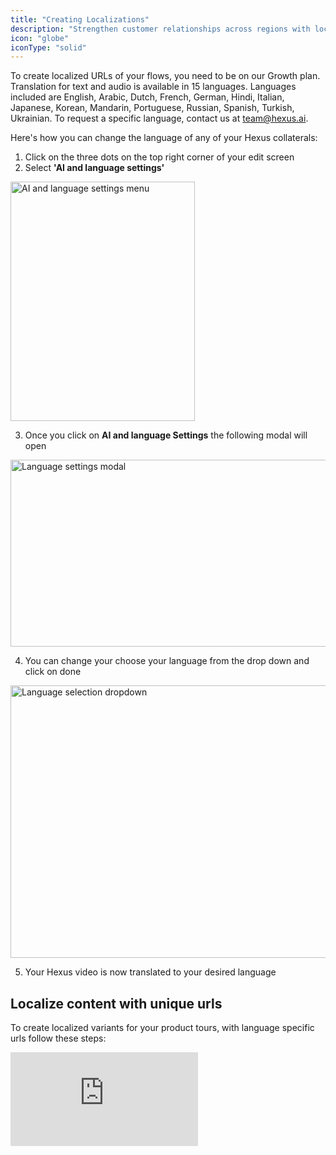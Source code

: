 ```yaml
---
title: "Creating Localizations"
description: "Strengthen customer relationships across regions with localization capabilities available within Hexus."
icon: "globe"
iconType: "solid"
---
```


To create localized URLs of your flows, you need to be on our Growth plan. Translation for text and audio is available in 15 languages. Languages included are English, Arabic, Dutch, French, German, Hindi, Italian, Japanese, Korean, Mandarin, Portuguese, Russian, Spanish, Turkish, Ukrainian. To request a specific language, contact us at [team@hexus.ai](mailto:team@hexus.ai).

Here's how you can change the language of any of your Hexus collaterals:

1. Click on the three dots on the top right corner of your edit screen
2. Select **'AI and language settings'**

<img
  height="383"
  width="295"
  src="/Screenshot2025-08-06at1.55.24AM.png"
  alt="AI and language settings menu"
  title="AI and language settings menu"
/>

3. Once you click on **AI and language Settings** the following modal will open

<img
  height="299"
  width="624"
  src="/Screenshot2025-08-06at1.55.43AM.png"
  alt="Language settings modal"
  title="Language settings modal"
/>

4. You can change your choose your language from the drop down and click on done

<img
  height="436"
  width="624"
  src="/Screenshot2025-08-06at1.55.58AM.png"
  alt="Language selection dropdown"
  title="Language selection dropdown"
/>

5. Your Hexus video is now translated to your desired language

## Localize content with unique urls

To create localized variants for your product tours, with language specific urls follow these steps:

<div style={{ position: "relative", width: "100%", paddingTop: "56.25%" }}>
  <iframe src="https://app.usehexus.com/embed/f58662b3-b31d-4eea-83f5-29ec1cb7f19e?refid=" title="Hexus Localization" frameBorder="0" allow="accelerometer; autoplay; clipboard-write; encrypted-media; gyroscope; picture-in-picture" allowFullScreen style={{ position: "absolute", top: 0, left: 0, width: "100%", height: "100%" }} />
</div>

Contact us for translating video or audio steps or in your Hexus tours.

For users on a starter plan, while you cannot generate unique URLs with standard locale codes, you can still translate your flows into one of our 15 languages and share it as a unique link.

## Enable voiceover in different languages

1. Go to the **Edit** tab
2. Open the Media Toolbar

<img
  height="800"
  width="400"
  src="/Screenshot2025-08-07at1.52.08AM.png"
  alt="Media Toolbar"
  title="Media Toolbar"
/>

3. Enter the voiceover text in your target language.
4. Select any speaker to preview the language. All of the speakers support multilingual speech.

<div style={{ position:"relative",width:"100%",paddingTop:"56.25%" }}>
<iframe src="https://app.usehexus.com/embed/626ea4b8-83bd-40e0-bd11-f20888f7d00c?refid=" title="Design, styles & image editing for Hexus tours" frameBorder="0" allow="accelerometer; autoplay; clipboard-write; encrypted-media; gyroscope; picture-in-picture" allowFullScreen style={{ position:"absolute",top:0,left:0,width:"100%",height:"100%" }}></iframe>
</div>